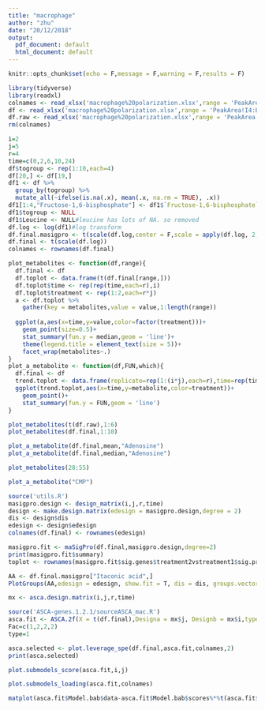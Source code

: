 ```yaml
---
title: "macrophage"
author: "zhu"
date: "20/12/2018"
output:
  pdf_document: default
  html_document: default
---
```


```r
knitr::opts_chunk$set(echo = F,message = F,warning = F,results = F)
```

```r
library(tidyverse)
library(readxl)
colnames <- read_xlsx('macrophage%20polarization.xlsx',range = 'PeakArea!I1:BL1')
df <- read_xlsx('macrophage%20polarization.xlsx',range = 'PeakArea!I4:BL43',col_names = colnames(colnames))
df.raw <- read_xlsx('macrophage%20polarization.xlsx',range = 'PeakArea!I4:BL43',col_names = colnames(colnames))
rm(colnames)

i=2
j=5
r=4
time=c(0,2,6,10,24)
df$togroup <- rep(1:10,each=4)
df[20,] <- df[19,]
df1 <- df %>% 
  group_by(togroup) %>% 
  mutate_all(~ifelse(is.na(.x), mean(.x, na.rm = TRUE), .x))
df1[1:4,"Fructose-1,6-bisphosphate"] <- df1$`Fructose-1,6-bisphosphate`[5]#fill NA with mean of replicates. F16B is missing values at entire time 1 control. filled with values at time 1 treatment
df1$togroup <- NULL
df1$Leucine <- NULL#leucine has lots of NA. so removed
df.log <- log(df1)#log transform
df.final.masigpro <- t(scale(df.log,center = F,scale = apply(df.log, 2, sd, na.rm = TRUE)))
df.final <- t(scale(df.log))
colnames <- rownames(df.final)
```

```r
plot_metabolites <- function(df,range){
  df.final <- df
  df.toplot <- data.frame(t(df.final[range,]))
  df.toplot$time <- rep(rep(time,each=r),i)
  df.toplot$treatment <- rep(1:2,each=r*j)
  a <- df.toplot %>% 
    gather(key = metabolites,value = value,1:length(range))
  
  ggplot(a,aes(x=time,y=value,color=factor(treatment)))+
    geom_point(size=0.5)+
    stat_summary(fun.y = median,geom = 'line')+
    theme(legend.title = element_text(size = 5))+
    facet_wrap(metabolites~.)
}
plot_a_metabolite <- function(df,FUN,which){
  df.final <- df
  trend.toplot <- data.frame(replicate=rep(1:(i*j),each=r),time=rep(time,each=r),treatment=factor(rep(1:i,each=j*r)),metabolite=df.final[which,])
  ggplot(trend.toplot,aes(x=time,y=metabolite,color=treatment))+
    geom_point()+
    stat_summary(fun.y = FUN,geom = 'line')
}
```

```r
plot_metabolites(t(df.raw),1:6)
plot_metabolites(df.final,1:10)
```

```r
plot_a_metabolite(df.final,mean,"Adenosine")
plot_a_metabolite(df.final,median,"Adenosine")
```


```r
plot_metabolites(28:55)
```

```r
plot_a_metabolite("CMP")
```


```r
source('utils.R')
masigpro.design <- design_matrix(i,j,r,time)
design <- make.design.matrix(edesign = masigpro.design,degree = 2)
dis <- design$dis
edesign <- design$edesign
colnames(df.final) <- rownames(edesign)

masigpro.fit <- maSigPro(df.final,masigpro.design,degree=2)
print(masigpro.fit$summary)
toplot <- rownames(masigpro.fit$sig.genes$treatment2vstreatment1$sig.profiles)
```
```r
AA <- df.final.masigpro["Itaconic acid",]
PlotGroups(AA,edesign = edesign, show.fit = T, dis = dis, groups.vector = design$groups.vector)
```

```r
mx <- asca.design.matrix(i,j,r,time)

source('ASCA-genes.1.2.1/sourceASCA_mac.R')
asca.fit <- ASCA.2f(X = t(df.final),Designa = mx$j, Designb = mx$i,type = 1, Fac = c(1,2,2,2))
Fac=c(1,2,2,2)
type=1
```

```r
asca.selected <- plot.leverage_spe(df.final,asca.fit,colnames,2)
print(asca.selected)
```
```r
plot.submodels_score(asca.fit,i,j)
```
```r
plot.submodels_loading(asca.fit,colnames)
```
```r
matplot(asca.fit$Model.bab$data-asca.fit$Model.bab$scores%*%t(asca.fit$Model.bab$loadings),type = 'l')
```




